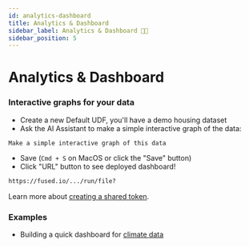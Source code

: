 ```yaml
---
id: analytics-dashboard
title: Analytics & Dashboard
sidebar_label: Analytics & Dashboard 👨‍🎨
sidebar_position: 5
---
```


# Analytics & Dashboard

### Interactive graphs for your data


<LazyReactPlayer 
  className="video__player"
  playing={false}
  muted={true}
  controls
  height="80%"
  width="90%"
  url="https://fused-magic.s3.us-west-2.amazonaws.com/workbench-walkthrough-videos/docs_rewrite/tutorials/creating_chart_with_ai_compressed.mp4"
/>


- Create a new Default UDF, you'll have a demo housing dataset
- Ask the AI Assistant to make a simple interactive graph of the data:

```text
Make a simple interactive graph of this data
```

- Save (`Cmd + S` on MacOS or click the "Save" button)
- Click "URL" button to see deployed dashboard!

```bash
https://fused.io/.../run/file?
```

Learn more about [creating a shared token](/core-concepts/run-udfs/run-small-udfs/#shared-token).

### Examples

- Building a quick dashboard for [climate data](/use-cases/Climate%20Dashboard/#interactive-graph-with-ai)